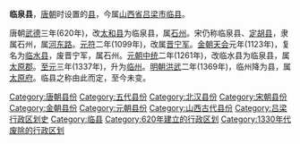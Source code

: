 {{unreferenced|time=2015-11-13T05:40:13+00:00}}
'''临泉县'''，[[唐朝|唐朝]]时设置的[[县|县]]，今属[[山西省|山西省]][[吕梁市|吕梁市]][[临县|临县]]。

唐朝[[武德|武德]]三年(620年)，改[[太和县_(北周)|太和县]]为临泉县，属[[石州_(北周)|石州]]。宋仍称临泉县、[[定胡县|定胡县]]，隶属石州，属[[河东路|河东路]]。[[元符|元符]]二年(1099年)，改属[[晋宁军|晋宁军]]。[[金朝|金朝]][[天会_(金朝)|天会]]元年(1123年)，复名为[[临水县|临水县]]，废晋宁军，属石州。[[元朝|元朝]][[中統_(年號)|中统]]二年(1261年)，改临水县为临泉县，属[[太原郡|太原郡]]。[[至元_(元惠宗)|至元]]三年(1337年)，升为[[临州_(元朝)|临州]]。[[明朝|明朝]][[洪武|洪武]]二年(1369年)，临州降为县，属[[太原府|太原府]]。临县之称由此而定，至今未变。

[[Category:唐朝县份|Category:唐朝县份]]
[[Category:五代县份|Category:五代县份]]
[[Category:北汉县份|Category:北汉县份]]
[[Category:宋朝县份|Category:宋朝县份]]
[[Category:金朝县份|Category:金朝县份]]
[[Category:元朝县份|Category:元朝县份]]
[[Category:山西古代县份|Category:山西古代县份]]
[[Category:吕梁行政区划史|Category:吕梁行政区划史]]
[[Category:临县|Category:临县]]
[[Category:620年建立的行政区划|Category:620年建立的行政区划]]
[[Category:1330年代废除的行政区划|Category:1330年代废除的行政区划]]